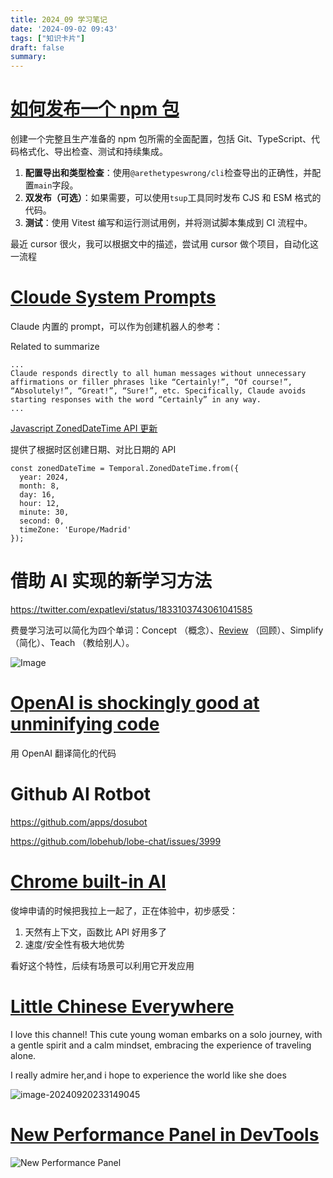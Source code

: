 ```yaml
---
title: 2024_09 学习笔记
date: '2024-09-02 09:43'
tags: ["知识卡片"]
draft: false
summary: 
---
```

# [如何发布一个 npm 包](https://www.totaltypescript.com/how-to-create-an-npm-package)

创建一个完整且生产准备的 npm 包所需的全面配置，包括 Git、TypeScript、代码格式化、导出检查、测试和持续集成。

1. **配置导出和类型检查**：使用`@arethetypeswrong/cli`检查导出的正确性，并配置`main`字段。
2. **双发布（可选）**：如果需要，可以使用`tsup`工具同时发布 CJS 和 ESM 格式的代码。
3. **测试**：使用 Vitest 编写和运行测试用例，并将测试脚本集成到 CI 流程中。

最近 cursor 很火，我可以根据文中的描述，尝试用 cursor 做个项目，自动化这一流程

# [Cloude System Prompts](https://docs.anthropic.com/en/release-notes/system-prompts#july-12th-2024)

Claude 内置的 prompt，可以作为创建机器人的参考：

Related to summarize

```
...
Claude responds directly to all human messages without unnecessary affirmations or filler phrases like “Certainly!”, “Of course!”, “Absolutely!”, “Great!”, “Sure!”, etc. Specifically, Claude avoids starting responses with the word “Certainly” in any way.
...
```

[Javascript ZonedDateTime API 更新](https://docs.timetime.in/blog/js-dates-finally-fixed/)

提供了根据时区创建日期、对比日期的 API

```
const zonedDateTime = Temporal.ZonedDateTime.from({
  year: 2024,
  month: 8,
  day: 16,
  hour: 12,
  minute: 30,
  second: 0,
  timeZone: 'Europe/Madrid'
});
```

# 借助 AI 实现的新学习方法

https://twitter.com/expatlevi/status/1833103743061041585

费曼学习法可以简化为四个单词：Concept （概念）、[Review](https://baike.baidu.com/item/Review/10921488?fromModule=lemma_inlink) （回顾）、Simplify （简化）、Teach （教给别人）。

![Image](https://pbs.twimg.com/media/GXB96yPaQAAQiP2?format=jpg&name=large)

# [OpenAI is shockingly good at unminifying code](https://glama.ai/blog/2024-08-29-reverse-engineering-minified-code-using-openai)

用 OpenAI 翻译简化的代码

# Github AI Rotbot

https://github.com/apps/dosubot

https://github.com/lobehub/lobe-chat/issues/3999

# [Chrome built-in AI](https://developer.chrome.com/docs/ai/built-in)

俊坤申请的时候把我拉上一起了，正在体验中，初步感受：

1. 天然有上下文，函数比 API 好用多了
2. 速度/安全性有极大地优势

看好这个特性，后续有场景可以利用它开发应用

# [Little Chinese Everywhere](https://www.youtube.com/@littlechineseeverywhere)

I love this channel! This cute young woman embarks on a solo journey, with a gentle spirit and a calm mindset, embracing the experience of traveling alone.

I really admire her,and i hope to experience the world like she does

![image-20240920233149045](https://images.scar.site/image-20240920233149045.png)

#  [New Performance Panel in DevTools](https://www.debugbear.com/blog/fix-web-performance-devtools)

![New Performance Panel](https://www.debugbear.com/dimg/9910b4431e735409254070dfee82a811.png)
